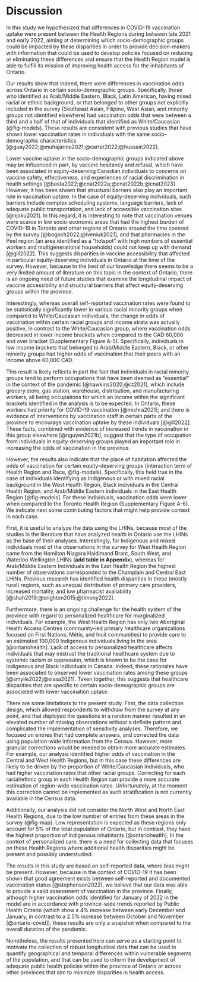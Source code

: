 # Discussion

In this study we hypothesized that differences in COVID-19 vaccination uptake were present between the Health Regions during between late 2021 and early 2022, aiming at determining which socio-demographic groups could be impacted by these disparities in order to provide decision-makers with information that could be used to develop policies focused on reducing or eliminating these differences and ensure that the Health Region model is able to fulfill its mission of improving health access for the inhabitants of Ontario.

Our results show that indeed, there were differences in vaccination odds across Ontario in certain socio-demographic groups. Specifically, those who identified as Arab/Middle Eastern, Black, Latin American, having mixed racial or ethnic background, or that belonged to other groups not explicitly included in the survey (Southeast Asian, Filipino, West Asian, and minority groups not identified elsewhere) had vaccination odds that were between a third and a half of that of individuals that identified as White/Caucasian (@fig-models). These results are consistent with previous studies that have shown lower vaccination rates in individuals with the same socio-demographic characteristics [@guay2022;@muhajarine2021;@carter2022;@hussain2022]. 

Lower vaccine uptake in the socio-demographic groups indicated above may be influenced in part, by vaccine hesitancy and refusal, which have been associated in equity-deserving Canadian individuals to concerns on vaccine safety, effectiveness, and experiences of racial discrimination in health settings [@basta2022;@cnat2022a;@cnat2022b;@cnat2023]. However, it has been shown that structural barriers also play an important role in vaccination uptake. In the case of equity-deserving individuals, such barriers include complex scheduling systems, language barriers, lack of adequate public transportation, and lack of accessible vaccination sites [@njoku2021]. In this regard, it is interesting to note that vaccination venues were scarce in low socio-economic areas that had the highest burden of COVID-19 in Toronto and other regions of Ontario around the time covered by the survey [@bogoch2022;@iveniuk2021], and that pharmacies in the Peel region (an area identified as a "hotspot" with high numbers of essential workers and multigenerational households) could not keep up with demand [@gill2022]. This suggests disparities in vaccine accessibility that affected in particular equity-deserving individuals in Ontario at the time of the survey. However, because to the best of our knowledge there seems to be a very limited amount of literature on this topic in the context of Ontario, there is an ongoing need of future studies that examine the longitudinal impact of vaccine accessibility and structural barriers that affect equity-deserving groups within the province.

Interestingly, whereas overall self-reported vaccination rates were found to be statistically significantly lower in various racial minority groups when compared to White/Caucasian individuals, the change in odds of vaccination within certain racial groups and income strata was actually positive, in contrast to the White/Caucasian group, where vaccination odds decreased in lower income brackets when compared to the CAD 60,000 and over bracket (Supplementary Figure A-5). Specifically, individuals in low income brackets that belonged to Arab/Middle Eastern, Black, or other minority groups had higher odds of vaccination that their peers with an income above 60,000 CAD.

This result is likely reflects in part the fact that individuals in racial minority groups tend to perform occupations that have been deemed as "essential" in the context of the pandemic [@hawkins2020;@ct2021], which include grocery store, gas station, warehouse, distribution, and manufacturing workers, all being occupations for which an income within the significant brackets identified in the analysis is to be expected. In Ontario, these workers had priority for COVID-19 vaccination [@mishra2021]; and there is evidence of interventions by vaccination staff in certain parts of the province to encourage vaccination uptake by these individuals [@gill2022]. These facts, combined with evidence of increased trends in vaccination in this group elsewhere [@nguyen2021b], suggest that the type of occupation from individuals in equity-deserving groups played an important role in increasing the odds of vaccination in the province.

However, the results also indicate that the place of habitation affected the odds of vaccination for certain equity-deserving groups (interaction term of Health Region and Race, @fig-models). Specifically, this held true in the case of individuals identifying as Indigenous or with mixed racial background in the West Health Region, Black individuals in the Central Health Region, and Arab/Middle Eastern individuals in the East Health Region [@fig-models]. For these individuals, vaccination odds were lower when compared to the Toronto Health Region (Supplementary Figure A-6). We indicate next some contributing factors that might help provide context in each case.

First, it is useful to analyze the data using the LHINs, because most of the studies in the literature that have analyzed health in Ontario use the LHINs as the base of their analyses. Interestingly, for Indigenous and mixed individuals most of the observations in the survey for West Health Region came from the Hamilton Niagara Haldimand Brant, South West, and Waterloo Wellington LHINs (**add table in Appendix**), whereas for Arab/Middle Eastern Individuals in the East Health Region the highest number of observations corresponded to the Champlain and Central East LHINs. Previous research has identified health disparities in these (mostly rural) regions, such as unequal distribution of primary care providers, increased mortality, and low pharmacist availability [@shah2019;@crighton2015;@timony2022].

Furthermore, there is an ongoing challenge for the health system of the province with regard to personalized healthcare for marginalized individuals. For example, the West Health Region has only two Aboriginal Health Access Centres (community-led primary healthcare organizations focused on First Nations, Métis, and Inuit communities) to provide care to an estimated 100,000 Indigenous individuals living in the area [@ontariohealth]. Lack of access to personalized healthcare affects individuals that may mistrust the traditional healthcare system due to systemic racism or oppression, which is known to be the case for Indigenous and Black individuals in Canada. Indeed, these rationales have been associated to observed lower vaccination rates among these groups [@smylie2022;@eissa2021]. Taken together, this suggests that healthcare disparities that are specific to certain socio-demographic groups are associated with lower vaccination uptake.

There are some limitations to the present study. First, the data collection design, which allowed respondents to withdraw from the survey at any point, and that deployed the questions in a random manner resulted in an elevated number of missing observations without a definite pattern and complicated the implementation of sensitivity analyses. Therefore, we focused on entries that had complete answers, and corrected the data using population-wide information from the Census. However, more granular corrections would be needed to obtain more accurate estimates. For example, our analysis identified higher odds of vaccination in the Central and West Health Regions, but in this case these differences are likely to be driven by the proportion of White/Caucasian individuals, who had higher vaccination rates that other racial groups. Correcting for each racial/ethnic group in each Health Region can provide a more accurate estimation of region-wide vaccination rates. Unfortunately, at the moment this correction cannot be implemented as such stratification is not currently available in the Census data.

Additionally, our analysis did not consider the North West and North East Health Regions, due to the low number of entries from these areas in the survey (@fig-map). Low representation is expected as these regions only account for 5\% of the total population of Ontario, but in contrast, they have the highest proportion of Indigenous inhabitants [@ontariohealth]. In the context of personalized care, there is a need for collecting data that focuses on these Health Regions where additional health disparities might be present and possibly understudied.

The results in this study are based on self-reported data, where bias might be present. However, because in the context of COVID-19 it has been shown that good agreement exists between self-reported and documented vaccination status [@stephenson2022], we believe that our data was able to provide a valid assessment of vaccination in the province. Finally, although higher vaccination odds identified for January of 2022 in the model are in accordance with province-wide trends reported by Public Health Ontario (which show a 4\% increase between early December and January, in contrast to a 2.5\% increase between October and November [@ontario-covid]), these results are only a snapshot when compared to the overall duration of the pandemic.


Nonetheless, the results presented here can serve as a starting point to motivate the collection of robust longitudinal data that can be used to quantify geographical and temporal differences within vulnerable segments of the population, and that can be used to inform the development of adequate public health policies within the province of Ontario or across other provinces that aim to minimize disparities in health access.
